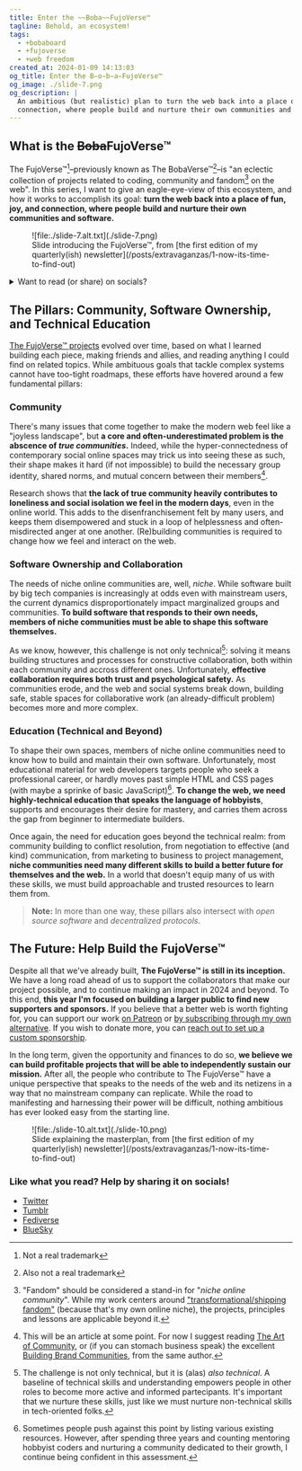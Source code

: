 ```yaml
---
title: Enter the ~~Boba~~FujoVerse™
tagline: Behold, an ecosystem!
tags:
  - +bobaboard
  - +fujoverse
  - +web freedom
created_at: 2024-01-09 14:13:03
og_title: Enter the B̵o̵b̵a̵FujoVerse™
og_image: ./slide-7.png
og_description: |
  An ambitious (but realistic) plan to turn the web back into a place of fun, joy, and
  connection, where people build and nurture their own communities and software.
---
```


## What is the ~~Boba~~FujoVerse™

The FujoVerse™[^1]–previously known as The BobaVerse™[^2]–is "an eclectic collection of
projects related to coding, community and fandom[^3] on the web". In this series, I want
to give an eagle-eye-view of this ecosystem, and how it works to accomplish its goal:
**turn the web back into a place of fun, joy, and connection, where people build
and nurture their own communities and software.**

<figure>
  ![file:./slide-7.alt.txt](./slide-7.png)
  <figcaption>
    Slide introducing the FujoVerse™, from [the first edition of my
    quarterly(ish) newsletter](/posts/extravaganzas/1-now-its-time-to-find-out)
  </figcaption>
</figure>

<details class="socials-callout">
<summary>Want to read (or share) on socials?</summary>

- [Twitter](https://twitter.com/EssentialRandom/status/1744866727778021554?s=20)
- [Tumblr](https://www.tumblr.com/essential-randomness/739086784550649856/enter-the-bobafujoverse)
- [Fediverse](https://indiepocalypse.social/@essentialrandom/111728810405139665)
- [BlueSky](https://bsky.app/profile/essentialrandom.bsky.social/post/3kill54sbvu2r)

</details>

## The Pillars: Community, Software Ownership, and Technical Education

[The FujoVerse™ projects](/projects) evolved over time, based on what I learned
building each piece, making friends and allies, and reading anything I could
find on related topics. While ambituous goals that tackle complex systems
cannot have too-tight roadmaps, these efforts have hovered around a few fundamental
pillars:

### Community

There's many issues that come together to make the modern web feel like a "joyless
landscape", but **a core and often-underestimated problem is the abscence of
_true communities_.** Indeed, while the hyper-connectedness of contemporary
social online spaces may trick us into seeing these as such, their shape makes
it hard (if not impossible) to build the necessary group identity, shared norms,
and mutual concern between their members[^4].

Research shows that **the lack of true community heavily contributes to
loneliness and social isolation we feel in the modern days**, even in the online
world. This adds to the disenfranchisement felt by many users, and keeps them
disempowered and stuck in a loop of helplessness and often-misdirected anger at one
another. (Re)building communities is required to change how we feel and
interact on the web.

### Software Ownership and Collaboration

The needs of niche online communities are, well, _niche_. While software built
by big tech companies is increasingly at odds even with mainstream users, the
current dynamics disproportionately impact marginalized groups and communities.
**To build software that responds to their own needs, members of niche
communities must be able to shape this software themselves.**

As we know, however, this challenge is not only technical[^5]: solving it means
building structures and processes for constructive collaboration, both within
each community and accross different ones. Unfortunately, **effective
collaboration requires both trust and psychological safety.** As communities
erode, and the web and social systems break down, building safe, stable spaces
for collaborative work (an already-difficult problem) becomes more and more
complex.

### Education (Technical and Beyond)

To shape their own spaces, members of niche online communities need to know how to
build and maintain their own software. Unfortunately, most educational material
for web developers targets people who seek a professional career, or hardly
moves past simple HTML and CSS pages (with maybe a sprinke of basic
JavaScript)[^6]. **To change the web, we need highly-technical education that
speaks the language of hobbyists**, supports and encourages their desire for
mastery, and carries them across the gap from beginner to intermediate builders.

Once again, the need for education goes beyond the technical realm:
from community building to conflict resolution, from negotiation to effective
(and kind) communication, from marketing to business to project management, **niche
communities need many different skills to build a better future for themselves
and the web.** In a world that doesn't equip many of us with these skills, we
must build approachable and trusted resources to learn them from.

> **Note:** In more than one way, these pillars also intersect with _open source software_
> and _decentralized protocols_.

## The Future: Help Build the FujoVerse™

Despite all that we've already built, **The FujoVerse™ is still in its
inception.** We have a long road ahead of us to support the collaborators that
make our project possible, and to continue making an impact in 2024 and beyond. To
this end, **this year I'm focused on building a larger public to find new
supporters and sponsors.** If you believe that a better web is worth fighting
for, you can support our work [on
Patreon](https://www.patreon.com/essentialrandomness) or [by subscribing through my
own alternative](https://www.essentialrandomness.com/support-me#donate). If you
wish to donate more, you can [reach out to set up a custom
sponsorship](mailto:essential.randomn3ss@gmail.com).

In the long term, given the opportunity and finances to do so, **we believe we
can build profitable projects that will be able to independently sustain our
mission.** After all, the people who contribute to The FujoVerse™ have a unique
perspective that speaks to the needs of the web and its netizens in a way that
no mainstream company can replicate. While the road to manifesting and
harnessing their power will be difficult, nothing ambitious has ever looked easy
from the starting line.

<figure>
  ![file:./slide-10.alt.txt](./slide-10.png)
  <figcaption>
    Slide explaining the masterplan, from [the first edition of my
    quarterly(ish) newsletter](/posts/extravaganzas/1-now-its-time-to-find-out)
  </figcaption>
</figure>

<div class="socials-callout">
<h3>Like what you read? Help by sharing it on socials!</h3>

- [Twitter](https://twitter.com/EssentialRandom/status/1744866727778021554?s=20)
- [Tumblr](https://www.tumblr.com/essential-randomness/739086784550649856/enter-the-bobafujoverse)
- [Fediverse](https://indiepocalypse.social/@essentialrandom/111728810405139665)
- [BlueSky](https://bsky.app/profile/essentialrandom.bsky.social/post/3kill54sbvu2r)

</div>

[^1]: Not a real trademark
[^2]: Also not a real trademark
[^3]:
    "Fandom" should be considered a stand-in
    for "_niche online community_". While my work centers around
    ["transformational/shipping
    fandom"](https://fanlore.org/wiki/Transformational_Fandom) (because that's
    my own online niche), the projects, principles and lessons are applicable beyond it.

[^4]:
    This will be an article at some point. For now I suggest reading [The Art
    of
    Community](https://bookshop.org/p/books/the-art-of-community-seven-principles-for-belonging-charles-vogl/12472751),
    or (if you can stomach business speak) the excellent [Building Brand
    Communities](https://bookshop.org/p/books/building-brand-communities-how-organizations-succeed-by-creating-belonging-carrie-melissa-jones/11208654),
    from the same author.

[^5]:
    The challenge is not only technical, but it is (alas) _also technical_. A
    baseline of technical skills and understanding empowers people in other
    roles to become more active and informed partecipants. It's important that
    we nurture these skills, just like we must nurture non-technical skills in
    tech-oriented folks.

[^6]:
    Sometimes people push against this point by listing various existing
    resources. However, after spending three years and counting mentoring
    hobbyist coders and nurturing a community dedicated to their growth, I
    continue being confident in this assessment.

<style>{`
    img {
      padding-block: 0!important;
      border: 1px solid #bbb;
      box-shadow: 4px 4px 0 0px #ddd;
      width: calc(100% - 8px);
    }
    img + img {
      margin-top: 20px;
    }
    figure {
        text-align: center;
    }
    figcaption {
        margin-top: 5px;
        text-size: small;
        color: gray;
    }
    .whats-this, .socials-callout, .warning {
      font-family: var(--font-family-title);
      background-color: #f4f4f4;
      padding: 20px;
      margin-top: 40px;
    }
    .socials-callout h3 {
      margin: 0 0 10px 0;
      font-size: 20px;
    }
    .socials-callout img {
      margin-block: 20px;
      max-width: 600px;
    }
    .socials-callout ul {
      margin: 0;
      padding: 0 0 0 20px;
    }
    .socials-callout li {
      margin: 0 0 0 0;
    }
    .socials-callout summary {
      font-size: 16px;
      cursor: pointer;
    }
    div.socials-callout:last-of-type {
      margin-bottom: 50px;
    }
`}</style>
